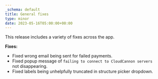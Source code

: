 ```yaml
---
_schema: default
title: General fixes
type: minor
date: 2023-05-16T05:00:00+00:00
---
```

This release includes a variety of fixes across the app.

**Fixes:**

* Fixed wrong email being sent for failed payments.
* Fixed popup message of `failing to connect to CloudCannon servers` not disappearing.
* Fixed labels being unhelpfully truncated in structure picker dropdown.